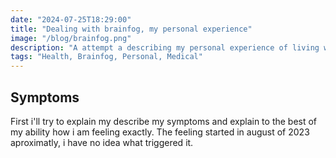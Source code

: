 ```yaml
---
date: "2024-07-25T18:29:00"
title: "Dealing with brainfog, my personal experience"
image: "/blog/brainfog.png"
description: "A attempt a describing my personal experience of living with what i think is brainfog"
tags: "Health, Brainfog, Personal, Medical"
---
```


## Symptoms

First i'll try to explain my describe my symptoms and explain to the best of my ability how i am feeling exactly.
The feeling started in august of 2023 aproximatly, i have no idea what triggered it.

